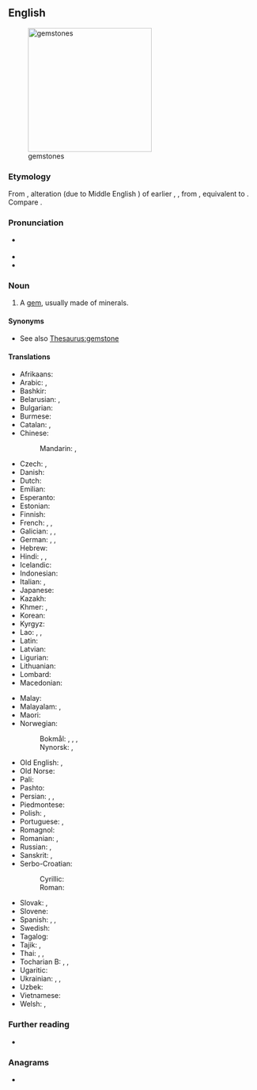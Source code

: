==English==
[[File:Birthstones.svg|thumb|right|250px|gemstones]]

===Etymology===
From {{der|en|enm|gimstone}}, alteration (due to Middle English {{m|enm|gemme}}) of earlier {{m|enm|ȝimston}}, {{m|enm|ȝimstan}}, from {{der|en|ang|[[ġimstān]], [[ġymstān]]||gem; jewel; precious stone}}, equivalent to {{compound|en|gem|stone}}. Compare {{cog|is|gimsteinn||jewel; gem}}.

===Pronunciation===
* {{a|GA}} {{IPA|en|/ˈd͡ʒɛmˌstoʊn/}}
* {{audio|en|en-us-gemstone.ogg|Audio (US)}}
* {{rhymes|en|ɛmstoʊn|s=2}}

===Noun===
{{en-noun}}

# A [[gem]], usually made of minerals.

====Synonyms====
* See also [[Thesaurus:gemstone]]

====Translations====
{{trans-top|gem}}
* Afrikaans: {{t|af|edelsteen}}
* Arabic: {{t+|ar|جَوْهَر|m}}, {{t|ar|جَوْهَرَة|f}} {{q|singulative}}
* Bashkir: {{t|ba|аҫыл таш|sc=Cyrl}}
* Belarusian: {{t|be|кашто́ўны ка́мень|m}}, {{t|be|самацве́т|m}}
* Bulgarian: {{t|bg|скъпоце́нен ка́мък|m}}
* Burmese: {{t+|my|ရတနာ}}
* Catalan: {{t|ca|pedra preciosa|f}}, {{t+|ca|gemma|f}}
* Chinese:
*: Mandarin: {{t+|cmn|寶石|sc=Hani}}, {{t+|cmn|宝石|tr=bǎoshí|sc=Hani}}
* Czech: {{t|cs|klenot|m}}, {{t+|cs|drahokam|m}}
* Danish: {{t|da|ædelsten|c}}
* Dutch: {{t+|nl|edelsteen|m}}
* Emilian: {{t-needed|egl}}
* Esperanto: {{t|eo|gemo}}
* Estonian: {{t|et|kalliskivi}}
* Finnish: {{t+|fi|jalokivi}}
* French: {{t+|fr|pierre précieuse|f}}, {{t+|fr|joyau|m}}, {{t+|fr|gemme}}
* Galician: {{t+|gl|pedra preciosa|f}}, {{t+|gl|xema|f}}, {{t+|gl|xoia|f}}
* German: {{t+|de|Edelstein|m}}, {{t+|de|Juwel|n}}, {{t+|de|Kleinod|n}}
* Hebrew: {{t|he|אֶבֶן יְקָרָה|f|tr=éven yekará}}
* Hindi: {{t+|hi|मणि|m}}, {{t+|hi|रत्न|m}}, {{t+|hi|पत्थर|m}}
* Icelandic: {{t+|is|gimsteinn|m}}
* Indonesian: {{t+|id|batu akik}}
* Italian: {{t|it|pietra preziosa|f}}, {{t+|it|gemma|f}}
* Japanese: {{t+|ja|宝石|tr=ほうせき, hōseki|sc=Jpan}}
* Kazakh: {{t|kk|асыл тас}}
* Khmer: {{t+|km|ត្បូង}}, {{t+|km|មណី}}
* Korean: {{t+|ko|보석(寶石)}}
* Kyrgyz: {{t|ky|асыл таш}}
* Lao: {{t|lo|ພອຽ}}, {{t|lo|ມະນີ}}, {{t|lo|ຣະຕະນະ}}
* Latin: {{t|la|gemma|f}}
* Latvian: {{t|lv|dārgakmens|m}}
* Ligurian: {{t-needed|lij}}
* Lithuanian: {{t|lt|brangakmenis|m}}
* Lombard: {{t-needed|lmo}}
* Macedonian: {{t|mk|скапоцен камен|m}}
{{trans-mid}}
* Malay: {{t-needed|ms}}
* Malayalam: {{t+|ml|രത്നം}}, {{t|ml|രത്നക്കല്ല് }}
* Maori: {{t|mi|pōhatu māpuna}}
* Norwegian:
*: Bokmål: {{t+|nb|edelstein|m}}, {{t+|nb|edelsten|m}}, {{t|nb|smykkestein|m}}, {{t|nb|smykkesten|m}}
*: Nynorsk: {{t|nn|edelstein|m}}, {{t|nn|smykkestein|m}}
* Old English: {{t|ang|ġimstān|m}}, {{t|ang|ġymstān|m}}
* Old Norse: {{t|non|gimsteinn|m}}
* Pali: {{t-needed|pi}}
* Pashto: {{t+|ps|غمی|m|tr=ǧamáy}}
* Persian: {{t+|fa|نگین|tr=negin|sc=fa-Arab}}, {{t+|fa|گوهر|tr=gowhar}}, {{t+|fa|گوهرسنگ|tr=goharsang}}
* Piedmontese: {{t-needed|pms}}
* Polish: {{t+|pl|kamień szlachetny|m}}, {{t+|pl|klejnot|m}}
* Portuguese: {{t+|pt|pedra preciosa|f}}, {{t+|pt|gema|f}}
* Romagnol: {{t-needed|rgn}}
* Romanian: {{t+|ro|piatră prețioasă|f}}, {{t+|ro|piatră nestemată|f}}
* Russian: {{t+|ru|драгоце́нный ка́мень|m}}, {{t+|ru|самоцве́т|m}}
* Sanskrit: {{t+|sa|मणि|m}}, {{t+|sa|रत्न|n}}
* Serbo-Croatian:
*: Cyrillic: {{t|sh|драгуљ|m}}
*: Roman: {{t+|sh|dragulj|m}}
* Slovak: {{t|sk|klenot|m}}, {{t|sk|drahokam|m}}
* Slovene: {{t+|sl|dragulj|m}}
* Spanish: {{t+|es|piedra preciosa|f}}, {{t+|es|joya|f}}, {{t+|es|alhaja|f}}
* Swedish: {{t+|sv|ädelsten|c}}
* Tagalog: {{t|tl|hiyas}}
* Tajik: {{t|tg|чавхар}}, {{t|tg|гавҳар}}
* Thai: {{t+|th|พลอย}}, {{t|th|จินดา}}, {{t+|th|รัตน์}}
* Tocharian B: {{t|txb|wamer}}, {{t|txb|naumiye}}, {{t|txb|prāp}}
* Ugaritic: {{t|uga|𐎑𐎅𐎗}}
* Ukrainian: {{t|uk|дорогоці́нний ка́мінь|m}}, {{t|uk|кошто́вний ка́мінь|m}}, {{t|uk|самоцві́т|m}}
* Uzbek: {{t+|uz|gavhar}}
* Vietnamese: {{t|vi|đá quý}}
* Welsh: {{t|cy|tlysfaen|m}}, {{t|cy|tlysfeini|m-p}}
{{trans-bottom}}

===Further reading===
* {{pedia}}

===Anagrams===
* {{anagrams|en|a=eegmnost|emongest}}

{{c|en|Geology}}